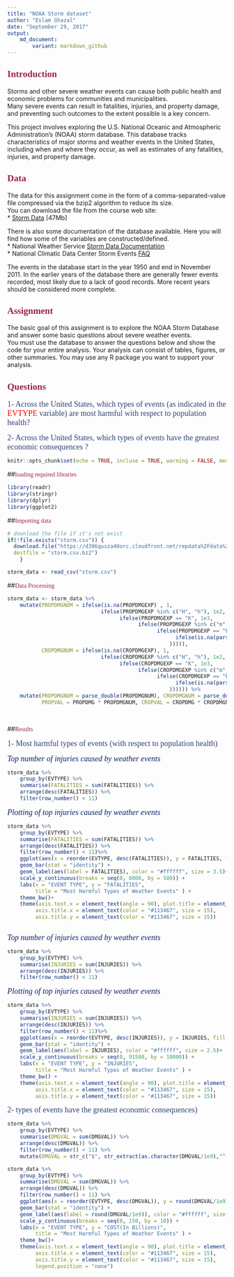 ---
title: "NOAA Storm dataset"
author: "Eslam Ghazal"
date: "September 29, 2017"
output: 
    md_document:
        variant: markdown_github
---


## <font color = "#982446" face = Times New Roman>Introduction</font>

Storms and other severe weather events can cause both public health and economic problems for communities and municipalities.  
Many severe events can result in fatalities, injuries, and property damage, and preventing such outcomes to the extent possible is a key concern.

This project involves exploring the U.S. National Oceanic and Atmospheric Administration's (NOAA) storm database. This database tracks  characteristics of major storms and weather events in the United States, including when and where they occur, as well as estimates of any fatalities, injuries, and property damage.  


## <font color = "#982446" face = Times New Roman>Data</font>  

The data for this assignment come in the form of a comma-separated-value file compressed via the bzip2 algorithm to reduce its size.  
You can download the file from the course web site:  
*   [Storm Data](https://d396qusza40orc.cloudfront.net/repdata%2Fdata%2FStormData.csv.bz2) [47Mb]  

There is also some documentation of the database available. Here you will find how some of the variables are constructed/defined.  
*   National Weather Service [Storm Data Documentation](https://d396qusza40orc.cloudfront.net/repdata%2Fpeer2_doc%2Fpd01016005curr.pdf)  
*   National Climatic Data Center Storm Events [FAQ](https://d396qusza40orc.cloudfront.net/repdata%2Fpeer2_doc%2FNCDC%20Storm%20Events-FAQ%20Page.pdf) 

The events in the database start in the year 1950 and end in November 2011. In the earlier years of the database there are generally 
fewer events recorded, most likely due to a lack of good records. More recent years should be considered more complete.  


## <font color = "#982446" face = Times New Roman>Assignment</font>

The basic goal of this assignment is to explore the NOAA Storm Database and answer some basic questions about severe weather events.  
You must use the database to answer the questions below and show the code for your entire analysis. Your analysis can consist of tables, 
figures, or other summaries. You may use any R package you want to support your analysis.


## <font color = "#982446" face = Times New Roman>Questions</font>

<font color = "#354678" face = Times New Roman size = 4.5px>1- Across the United States, which types of events (as indicated in the <font color = "red">EVTYPE</font> variable) are most harmful with respect to population health?</font>  

<font color = "#354678" face = Times New Roman size = 4.5px>2- Across the United States, which types of events have the greatest economic consequences ?</font>



```{r setup, include=FALSE}
knitr::opts_chunk$set(echo = TRUE, incluse = TRUE, warning = FALSE, message = FALSE, fig.path = "")  
```

##<font color = "#982446" face = Times New Roman>loading required libraries</font> 

```{r library, message=FALSE, warning=FALSE}
library(readr)
library(stringr)
library(dplyr)
library(ggplot2)

```


##<font color = "#982446" face = Times New Roman>Importing data</font>

```{r import, cache=TRUE}
# download the file if it's not exist
if(!file.exists("storm.csv")) {
  download.file("https://d396qusza40orc.cloudfront.net/repdata%2Fdata%2FStormData.csv.bz2",
  destfile = "storm.csv.bz2")
    }

storm_data <- read_csv("storm.csv")
```

        
 
     

##<font color = "#982446" face = Times New Roman>Data Processing</font>

```{r}
storm_data <- storm_data %>%
    mutate(PROPDMGNUM = ifelse(is.na(PROPDMGEXP) , 1, 
                              ifelse(PROPDMGEXP %in% c("H", "h"), 1e2,
                                    ifelse(PROPDMGEXP == "K", 1e3,
                                          ifelse(PROPDMGEXP %in% c("m", "M"), 1e6,
                                                ifelse(PROPDMGEXP == "B", 1e9,
                                                      ifelse(is.na(parse_integer(PROPDMGEXP)), 0, PROPDMGEXP)
                                                    ))))),
           CROPDMGNUM = ifelse(is.na(CROPDMGEXP), 1, 
                              ifelse(CROPDMGEXP %in% c("H", "h"), 1e2,
                                    ifelse(CROPDMGEXP == "K", 1e3,
                                          ifelse(CROPDMGEXP %in% c("m", "M"), 1e6,
                                                ifelse(CROPDMGEXP == "B", 1e9,
                                                      ifelse(is.na(parse_integer(CROPDMGEXP)), 0, CROPDMGEXP)
                                                    )))))) %>%
    mutate(PROPDMGNUM = parse_double(PROPDMGNUM), CROPDMGNUM = parse_double(CROPDMGNUM), 
           PROPVAL = PROPDMG * PROPDMGNUM, CROPVAL = CROPDMG * CROPDMGNUM, DMGVAL = PROPVAL+CROPVAL) 
           
           
```


##<font color = "#982446" face = Times New Roman>Results</font>


<font color = "#354678" face = Times New Roman size = 4.5px>1- Most harmful types of events (with respect to population health)</font>  



<font color = "#112467" face = Times New Roman size = 4px>*Top number of injuries caused by weather events*</font>

```{r}
storm_data %>%
    group_by(EVTYPE) %>%
    summarise(FATALITIES = sum(FATALITIES)) %>%
    arrange(desc(FATALITIES)) %>%
    filter(row_number() < 11)
```

    
    
<font color = "#112467" face = Times New Roman size = 4px>*Plotting of top injuries caused by weather events*</font> 

```{r WEATHER FATALITIES, fig.width=8.88, fig.height=6}
storm_data %>% 
    group_by(EVTYPE) %>%
    summarise(FATALITIES = sum(FATALITIES)) %>%
    arrange(desc(FATALITIES)) %>%
    filter(row_number() < 11)%>%
    ggplot(aes(x = reorder(EVTYPE, desc(FATALITIES)), y = FATALITIES, fill = desc(FATALITIES))) + 
    geom_bar(stat = "identity") +
    geom_label(aes(label = FATALITIES), color = "#ffffff", size = 3.5)+
    scale_y_continuous(breaks = seq(0, 6000, by = 500)) +
    labs(x = "EVENT TYPE", y = "FATALITIES", 
         title = "Most Harmful Types of Weather Events" ) +
    theme_bw()+
    theme(axis.text.x = element_text(angle = 90), plot.title = element_text(hjust = .5), 
         axis.title.x = element_text(color = "#113467", size = 15),
         axis.title.y = element_text(color = "#113467", size = 15))
    
```

    
        
<font color = "#112467" face = Times New Roman size = 4px>*Top number of injuries caused by weather events*</font> 

```{r}
storm_data %>%
    group_by(EVTYPE) %>%
    summarise(INJURIES = sum(INJURIES)) %>%
    arrange(desc(INJURIES)) %>%
    filter(row_number() < 11)
```
   
            
        
<font color = "#112467" face = Times New Roman size = 4px>*Plotting of top injuries caused by weather events*</font>     
  
```{r WEATHER INJURIES,fig.width = 8.88, fig.height=6}
storm_data %>% 
    group_by(EVTYPE) %>%
    summarise(INJURIES = sum(INJURIES)) %>%
    arrange(desc(INJURIES)) %>%
    filter(row_number() < 11)%>%
    ggplot(aes(x = reorder(EVTYPE, desc(INJURIES)), y = INJURIES, fill = desc(INJURIES))) + 
    geom_bar(stat = "identity") +
    geom_label(aes(label = INJURIES), color = "#ffffff", size = 2.5)+
    scale_y_continuous(breaks = seq(0, 91500, by = 10000)) +
    labs(x = "EVENT TYPE", y = "INJURIES", 
         title = "Most Harmful Types of Weather Events" ) +
    theme_bw() +
    theme(axis.text.x = element_text(angle = 90), plot.title = element_text(hjust = .5), 
         axis.title.x = element_text(color = "#113467", size = 15),
         axis.title.y = element_text(color = "#113467", size = 15))
```



<font color = "#354678" face = Times New Roman size = 4.5px>2- types of events have the greatest economic consequences)</font>

```{r}
storm_data %>%
    group_by(EVTYPE) %>%
    summarise(DMGVAL = sum(DMGVAL)) %>%
    arrange(desc(DMGVAL)) %>%
    filter(row_number() < 11) %>%
    mutate(DMGVAL = str_c("$", str_extract(as.character(DMGVAL/1e9),"^[0-9]+\\.[0-9]"), "bn", sep =""))

```


```{r DMG COST, fig.width=8.88, fig.height=6}
storm_data %>%
    group_by(EVTYPE) %>%
    summarise(DMGVAL = sum(DMGVAL)) %>%
    arrange(desc(DMGVAL)) %>%
    filter(row_number() < 11) %>%
    ggplot(aes(x = reorder(EVTYPE, desc(DMGVAL)), y = round(DMGVAL/1e9), fill = desc(DMGVAL))) + 
    geom_bar(stat = "identity") +
    geom_label(aes(label = round(DMGVAL/1e9)), color = "#ffffff", size = 3.5)+
    scale_y_continuous(breaks = seq(0, 150, by = 10)) +
    labs(x = "EVENT TYPE", y = "COST(In Billions)", 
         title = "Most Harmful Types of Weather Events" ) +
    theme_bw()+
    theme(axis.text.x = element_text(angle = 90), plot.title = element_text(hjust = .5), 
         axis.title.x = element_text(color = "#113467", size = 15),
         axis.title.y = element_text(color = "#113467", size = 15),
         legend.position = "none")
```











